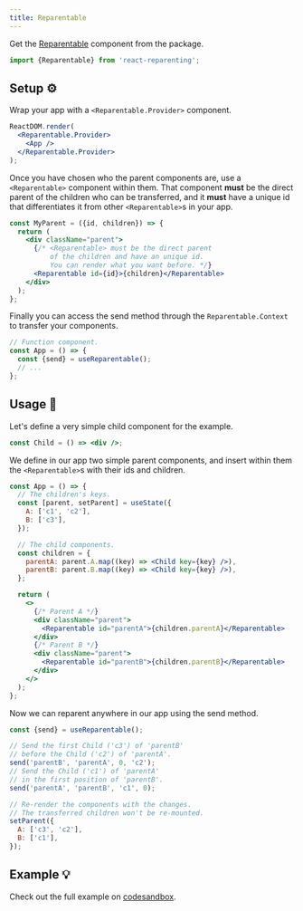 ```yaml
---
title: Reparentable
---
```


Get the [Reparentable](./tools#reparentable--%EF%B8%8F) component from the package.

```jsx
import {Reparentable} from 'react-reparenting';
```

## Setup ⚙️

Wrap your app with a `<Reparentable.Provider>` component.

```jsx
ReactDOM.render(
  <Reparentable.Provider>
    <App />
  </Reparentable.Provider>
);
```

Once you have chosen who the parent components are, use a `<Reparentable>` component within them. That component **must** be the direct parent of the children who can be transferred, and it **must** have a unique id that differentiates it from other `<Reparentable>`s in your app.

```jsx
const MyParent = ({id, children}) => {
  return (
    <div className="parent">
      {/* <Reparentable> must be the direct parent  
          of the children and have an unique id. 
          You can render what you want before. */}
      <Reparentable id={id}>{children}</Reparentable>
    </div>
  );
};
```

Finally you can access the send method through the `Reparentable.Context` to transfer your components.

```jsx
// Function component.
const App = () => {
  const {send} = useReparentable();
  // ...
};
```

## Usage 📖

Let's define a very simple child component for the example.

```jsx
const Child = () => <div />;
```

We define in our app two simple parent components, and insert within them the `<Reparentable>`s with their ids and children.

```jsx
const App = () => {
  // The children's keys.
  const [parent, setParent] = useState({
    A: ['c1', 'c2'],
    B: ['c3'],
  });

  // The child components.
  const children = {
    parentA: parent.A.map((key) => <Child key={key} />),
    parentB: parent.B.map((key) => <Child key={key} />),
  };

  return (
    <>
      {/* Parent A */}
      <div className="parent">
        <Reparentable id="parentA">{children.parentA}</Reparentable>
      </div>
      {/* Parent B */}
      <div className="parent">
        <Reparentable id="parentB">{children.parentB}</Reparentable>
      </div>
    </>
  );
};
```

Now we can reparent anywhere in our app using the send method.

```jsx
const {send} = useReparentable();

// Send the first Child ('c3') of 'parentB'
// before the Child ('c2') of 'parentA'.
send('parentB', 'parentA', 0, 'c2');
// Send the Child ('c1') of 'parentA'
// in the first position of 'parentB'.
send('parentA', 'parentB', 'c1', 0);

// Re-render the components with the changes.
// The transferred children won't be re-mounted.
setParent({
  A: ['c3', 'c2'],
  B: ['c1'],
});
```

## Example 💡

Check out the full example on [codesandbox](https://codesandbox.io/s/react-reparenting-rvfi4).
